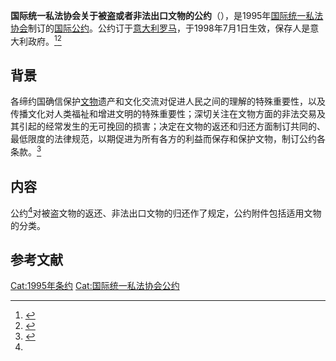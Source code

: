 {{Infobox treaty
|name=国际统一私法协会关于被盗或者非法出口文物的公约
|date_signed=1995年6月24日
|date_effective=1998年7月1日
|location_signed={{ITA}}[[罗马|罗马]]
|depositor=[[意大利|意大利]]政府
|languages=英文、法文
|parties=48(截至2019年12月2日)
}}

'''国际统一私法协会关于被盗或者非法出口文物的公约'''（{{lang-en|UNIDROIT Convention on Stolen or Illegally Exported Cultural Objects}}），是1995年[[国际统一私法协会|国际统一私法协会]]制订的[[国际公约|国际公约]]。公约订于[[意大利|意大利]][[罗马|罗马]]，于1998年7月1日生效，保存人是意大利政府。<ref>{{Cite web|title=UNIDROIT CONVENTION ON STOLEN OR ILLEGALLY EXPORTED CULTURAL OBJECTS (ROME, 1995) - STATUS|url=https://www.unidroit.org/status-cp|publisher=UNIDROIT|language=en|accessdate=2021年1月5日|archive-date=2021年1月11日|archive-url=https://web.archive.org/web/20210111060256/https://www.unidroit.org/status-cp/|dead-url=no}}</ref><ref>{{Cite web|title=国际统一私法协会关于被盗或者非法出口文物的公约|url=http://treaty.mfa.gov.cn/Treaty/web/detail1.jsp?objid=1531876070902|publisher=中华人民共和国条约数据库|language=zh-hans|accessdate=2021年1月5日|archive-date=2021年1月7日|archive-url=https://web.archive.org/web/20210107134253/http://treaty.mfa.gov.cn/Treaty/web/detail1.jsp?objid=1531876070902|dead-url=no}}</ref>

== 背景 ==
各缔约国确信保护[[文物|文物]]遗产和文化交流对促进人民之间的理解的特殊重要性，以及传播文化对人类福祉和增进文明的特殊重要性；深切关注在文物方面的非法交易及其引起的经常发生的无可挽回的损害；决定在文物的返还和归还方面制订共同的、最低限度的法律规范，以期促进为所有各方的利益而保存和保护文物，制订公约各条款。<ref name=":0">{{Cite web|title=国际统一私法协会关于被盗或者非法出口文物的公约|url=http://treaty.mfa.gov.cn/tykfiles/20180718/1531876070902.pdf|publisher=中华人民共和国条约数据库|language=zh-hans|accessdate=2021年1月5日|archive-date=2021年1月9日|archive-url=https://web.archive.org/web/20210109102258/http://treaty.mfa.gov.cn/tykfiles/20180718/1531876070902.pdf|dead-url=no}}</ref>

== 内容 ==
公约<ref name=":0"/>对被盗文物的返还、非法出口文物的归还作了规定，公约附件包括适用文物的分类。

== 参考文献 ==
{{reflist}}

[[Cat:1995年条约|Cat:1995年条约]]
[[Cat:国际统一私法协会公约|Cat:国际统一私法协会公约]]